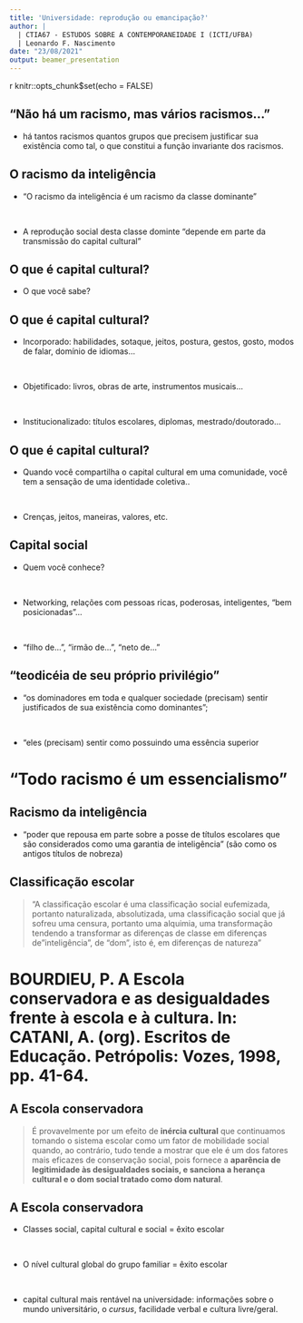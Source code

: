 ```yaml
---
title: 'Universidade: reprodução ou emancipação?'
author: | 
  | CTIA67 - ESTUDOS SOBRE A CONTEMPORANEIDADE I (ICTI/UFBA)
  | Leonardo F. Nascimento
date: "23/08/2021"
output: beamer_presentation
---
```


{r setup, include=FALSE}
knitr::opts_chunk$set(echo = FALSE)

##  "Não há um racismo, mas vários racismos..."

- há tantos racismos quantos grupos que precisem justificar sua existência como tal, o que constitui a função invariante dos racismos.


## O racismo da inteligência


- "O racismo da inteligência é um racismo da classe dominante"

<br>

- A reprodução social desta classe dominte "depende em parte da transmissão do capital cultural"


## O que é capital cultural?

- O que você sabe?

## O que é capital cultural?

- Incorporado: habilidades, sotaque, jeitos, postura, gestos, gosto, modos de falar, domínio de idiomas...

<br>

- Objetificado: livros, obras de arte, instrumentos musicais... 

<br>

- Institucionalizado: títulos escolares, diplomas, mestrado/doutorado...



## O que é capital cultural?


- Quando você compartilha o capital cultural em uma comunidade, você tem a sensação de uma identidade coletiva..

<br>

- Crenças, jeitos, maneiras, valores, etc.

## Capital social


- Quem você conhece?

<br>

- Networking, relações com pessoas ricas, poderosas, inteligentes, "bem posicionadas"...

<br>

- "filho de...", "irmão de...", "neto de..."

## "teodicéia de seu próprio privilégio"

- "os dominadores em toda e qualquer sociedade (precisam) sentir justificados de sua existência como dominantes";

<br>

- "eles (precisam) sentir como possuindo uma essência superior

# "Todo racismo é um essencialismo"


## Racismo da inteligência 

- "poder que repousa em parte sobre a posse de títulos escolares que são considerados como uma garantia de inteligência" (são como os antigos títulos de nobreza)


## Classificação escolar 

> "A classificação escolar é uma classificação social eufemizada, portanto naturalizada, absolutizada, uma classificação social que já sofreu uma censura, portanto uma alquimia, uma transformação tendendo a transformar as diferenças de classe em diferenças de "inteligência", de "dom", isto é, em diferenças de natureza"

#  BOURDIEU, P. A Escola conservadora e as desigualdades frente à escola e à cultura. In: CATANI, A. (org). Escritos de Educação. Petrópolis: Vozes, 1998, pp. 41-64.


## A Escola conservadora

> É provavelmente por um efeito de **inércia cultural** que continuamos tomando o sistema escolar como um fator de mobilidade social quando, ao contrário, tudo tende a mostrar que ele é um dos fatores mais eficazes de conservação social, pois fornece a **aparência de legitimidade às desigualdades sociais, e sanciona a herança cultural e o dom social tratado como dom natural**.

## A Escola conservadora

- Classes social, capital cultural e social = êxito escolar

<br>

- O nível cultural global do grupo familiar = êxito escolar

<br>

- capital cultural mais rentável na universidade: informações sobre o mundo universitário, o *cursus*, facilidade verbal e cultura livre/geral.



